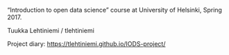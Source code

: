 "Introduction to open data science" course at University of Helsinki, Spring 2017.

Tuukka Lehtiniemi / tlehtiniemi

Project diary: <https://tlehtiniemi.github.io/IODS-project/>